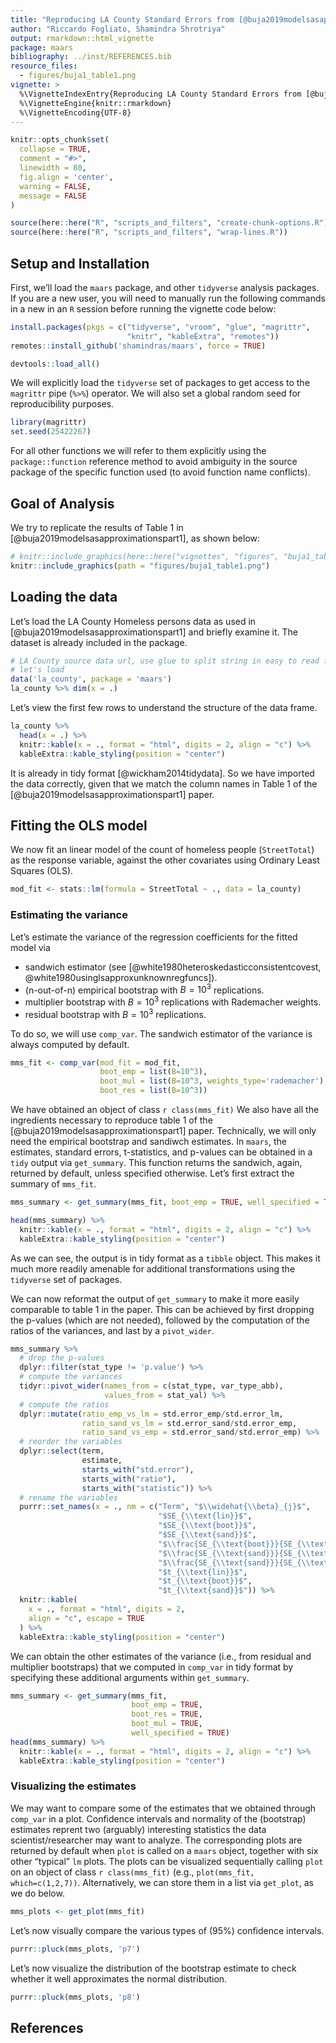 ```yaml
---
title: "Reproducing LA County Standard Errors from [@buja2019modelsasapproximationspart1]"
author: "Riccardo Fogliato, Shamindra Shrotriya"
output: rmarkdown::html_vignette
package: maars    
bibliography: ../inst/REFERENCES.bib
resource_files:
  - figures/buja1_table1.png
vignette: >
  %\VignetteIndexEntry{Reproducing LA County Standard Errors from [@buja2019modelsasapproximationspart1]}
  %\VignetteEngine{knitr::rmarkdown}
  %\VignetteEncoding{UTF-8}
---
```


``` r
knitr::opts_chunk$set(
  collapse = TRUE,
  comment = "#>",
  linewidth = 80,
  fig.align = 'center',
  warning = FALSE,
  message = FALSE
)
```

```r
source(here::here("R", "scripts_and_filters", "create-chunk-options.R"))
source(here::here("R", "scripts_and_filters", "wrap-lines.R"))
```

## Setup and Installation

First, we'll load the `maars` package, and other `tidyverse` analysis packages.
If you are a new user, you will need to manually run the following commands in a
new in an `R` session before running the vignette code below:

``` r
install.packages(pkgs = c("tidyverse", "vroom", "glue", "magrittr", 
                          "knitr", "kableExtra", "remotes"))
remotes::install_github('shamindras/maars', force = TRUE)
```
```r
devtools::load_all()
```


We will explicitly load the `tidyverse` set of packages to get access to the
`magrittr` pipe (`%>%`) operator. We will also set a global random seed for
reproducibility purposes.

``` r
library(magrittr)
set.seed(25422267)
```

For all other functions we will refer to them explicitly using the
`package::function` reference method to avoid ambiguity in the source package of
the specific function used (to avoid function name conflicts).

## Goal of Analysis

We try to replicate the results of Table 1 in
[@buja2019modelsasapproximationspart1], as shown below:

``` r
# knitr::include_graphics(here::here("vignettes", "figures", "buja1_table1.png"))
knitr::include_graphics(path = "figures/buja1_table1.png")
```

## Loading the data

Let's load the LA County Homeless persons data as used in
[@buja2019modelsasapproximationspart1] and briefly examine it. 
The dataset is already included in the package. 

``` r
# LA County source data url, use glue to split string in easy to read format
# let's load 
data('la_county', package = 'maars')
la_county %>% dim(x = .)
```

Let's view the first few rows to understand the structure of the data frame.

``` r
la_county %>% 
  head(x = .) %>% 
  knitr::kable(x = ., format = "html", digits = 2, align = "c") %>% 
  kableExtra::kable_styling(position = "center")
```

It is already in tidy format [@wickham2014tidydata]. So we have imported the 
data correctly, given that we match the column names in Table 1 of the [@buja2019modelsasapproximationspart1] paper.

## Fitting the OLS model

We now fit an linear model of the count of homeless people (`StreetTotal`) as
the response variable, against the other covariates using Ordinary Least Squares
(OLS).

``` r
mod_fit <- stats::lm(formula = StreetTotal ~ ., data = la_county)
```


### Estimating the variance

Let's estimate the variance of the regression coefficients for the fitted model via 

* sandwich estimator (see
[@white1980heteroskedasticconsistentcovest,
@white1980usinglsapproxunknownregfuncs]). 
* (n-out-of-n) empirical bootstrap with $B=10^{3}$ replications.
* multiplier bootstrap with $B=10^{3}$ replications with Rademacher weights.
* residual bootstrap with $B=10^{3}$ replications.

To do so, we will use `comp_var`. 
The sandwich estimator of the variance is always computed by default.

```r
mms_fit <- comp_var(mod_fit = mod_fit,
                    boot_emp = list(B=10^3),
                    boot_mul = list(B=10^3, weights_type='rademacher'),
                    boot_res = list(B=10^3))
```

We have obtained an object of class `r class(mms_fit)`
We also have all the ingredients necessary to reproduce table 1 of the 
[@buja2019modelsasapproximationspart1] paper. 
Technically, we will only need the empirical bootstrap and sandiwch estimates.
In `maars`, the estimates, standard errors, t-statistics, and p-values can be 
obtained in a `tidy` output via `get_summary`. 
This function returns the sandwich, again, returned by default, unless specified otherwise. 
Let's first extract the summary of `mms_fit`.

```r
mms_summary <- get_summary(mms_fit, boot_emp = TRUE, well_specified = TRUE)

head(mms_summary) %>%
  knitr::kable(x = ., format = "html", digits = 2, align = "c") %>% 
  kableExtra::kable_styling(position = "center")
```
As we can see, the output is in tidy format as a `tibble` object. This makes it
much more readily amenable for additional transformations using the `tidyverse`
set of packages.

We can now reformat the output of `get_summary` to make it more easily 
comparable to table 1 in the paper.
This can be achieved by first dropping the p-values (which are not needed),
followed by the computation of the ratios of the variances, and last by a `pivot_wider`.

```r
mms_summary %>%
  # drop the p-values
  dplyr::filter(stat_type != 'p.value') %>%
  # compute the variances
  tidyr::pivot_wider(names_from = c(stat_type, var_type_abb), 
                     values_from = stat_val) %>%
  # compute the ratios
  dplyr::mutate(ratio_emp_vs_lm = std.error_emp/std.error_lm,
                ratio_sand_vs_lm = std.error_sand/std.error_emp,
                ratio_sand_vs_emp = std.error_sand/std.error_emp) %>%
  # reorder the variables
  dplyr::select(term, 
                estimate, 
                starts_with("std.error"), 
                starts_with("ratio"), 
                starts_with("statistic")) %>%
  # rename the variables
  purrr::set_names(x = ., nm = c("Term", "$\\widehat{\\beta}_{j}$", 
                                 "$SE_{\\text{lin}}$", 
                                 "$SE_{\\text{boot}}$", 
                                 "$SE_{\\text{sand}}$",
                                 "$\\frac{SE_{\\text{boot}}}{SE_{\\text{lin}}}$",
                                 "$\\frac{SE_{\\text{sand}}}{SE_{\\text{lin}}}$", 
                                 "$\\frac{SE_{\\text{sand}}}{SE_{\\text{boot}}}$",
                                 "$t_{\\text{lin}}$", 
                                 "$t_{\\text{boot}}$",
                                 "$t_{\\text{sand}}$")) %>%
  knitr::kable(
    x = ., format = "html", digits = 2,
    align = "c", escape = TRUE
  ) %>%
  kableExtra::kable_styling(position = "center")
```


We can obtain the other estimates of the variance (i.e., from 
residual and multiplier bootstraps) that we computed in `comp_var` 
in tidy format by specifying these additional arguments within `get_summary`.

```r
mms_summary <- get_summary(mms_fit, 
                           boot_emp = TRUE,
                           boot_res = TRUE,
                           boot_mul = TRUE,
                           well_specified = TRUE)
head(mms_summary) %>%
  knitr::kable(x = ., format = "html", digits = 2, align = "c") %>% 
  kableExtra::kable_styling(position = "center")
```



### Visualizing the estimates

We may want to compare some of the estimates that we obtained through `comp_var` 
in a plot. 
Confidence intervals and normality of the (bootstrap) estimates 
reprent two (arguably) interesting statistics the data scientist/researcher may
want to analyze. The corresponding plots are returned by default when `plot` is
called on a `maars` object, together with six other "typical" `lm` plots. 
The plots can be visualized sequentially calling `plot` on an object of class 
`r class(mms_fit)` (e.g., `plot(mms_fit, which=c(1,2,7))`. 
Alternatively, we can store them in a list via `get_plot`, 
as we do below.

```r
mms_plots <- get_plot(mms_fit)
```

Let's now visually compare the various types of (95%) confidence intervals.
```r
purrr::pluck(mms_plots, 'p7')
```
Let's now visualize the distribution of the bootstrap estimate to check whether it well 
approximates the normal distribution.
```r
purrr::pluck(mms_plots, 'p8')
```



## References
